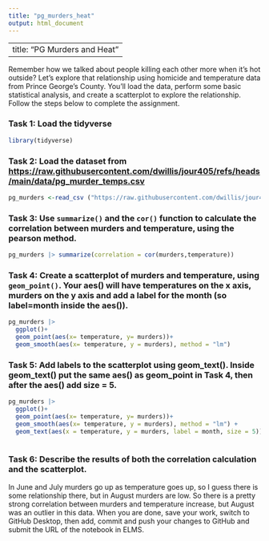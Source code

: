 ```yaml
---
title: "pg_murders_heat"
output: html_document
---
```


---
title: "PG Murders and Heat"
---

Remember how we talked about people killing each other more when it's hot outside? Let's explore that relationship using homicide and temperature data from Prince George's County. You'll load the data, perform some basic statistical analysis, and create a scatterplot to explore the relationship. Follow the steps below to complete the assignment.

### Task 1: Load the tidyverse
```r
library(tidyverse)
```



### Task 2: Load the dataset from [https://raw.githubusercontent.com/dwillis/jour405/refs/heads/main/data/pg_murder_temps.csv](https://raw.githubusercontent.com/dwillis/jour405/refs/heads/main/data/pg_murder_temps.csv)
```r
pg_murders <-read_csv ("https://raw.githubusercontent.com/dwillis/jour405/refs/heads/main/data/pg_murder_temps.csv")
```


### Task 3: Use `summarize()` and the `cor()` function to calculate the correlation between murders and temperature, using the pearson method.
```r
pg_murders |> summarize(correlation = cor(murders,temperature))
```


### Task 4: Create a scatterplot of murders and temperature, using `geom_point()`. Your aes() will have temperatures on the x axis, murders on the y axis and add a label for the month (so label=month inside the aes()).
```r
pg_murders |> 
  ggplot()+
  geom_point(aes(x= temperature, y= murders))+
  geom_smooth(aes(x= temperature, y = murders), method = "lm")
```


### Task 5: Add labels to the scatterplot using geom_text(). Inside geom_text() put the same aes() as geom_point in Task 4, then after the aes() add size = 5.
```r
pg_murders |> 
  ggplot()+
  geom_point(aes(x= temperature, y= murders))+
  geom_smooth(aes(x= temperature, y = murders), method = "lm") +
  geom_text(aes(x = temperature, y = murders, label = month, size = 5))
  
```


### Task 6: Describe the results of both the correlation calculation and the scatterplot.

In June and July murders go up as temperature goes up, so I guess there is some relationship there, but in August murders are low. So there is a pretty strong correlation between murders and temperature increase, but August was an outlier in this data.
When you are done, save your work, switch to GitHub Desktop, then add, commit and push your changes to GitHub and submit the URL of the notebook in ELMS.
